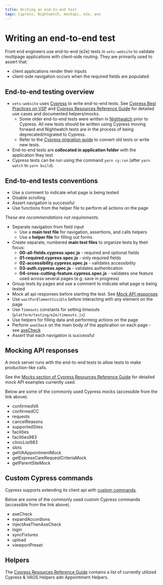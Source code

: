 ```yaml
---
title: Writing an end-to-end test
tags: Cypress, Nightwatch, mockapi, e2e, axe
---
```


# Writing an end-to-end test

Front end engineers use end-to-end (e2e) tests in `vets-website` to validate multipage applications with client-side routing. They are primarily used to assert that:

- client applications render their inputs
- client-side navigation occurs when the required fields are populated

## End-to-end testing overview

- `vets-website` uses [Cypress](https://www.cypress.io/) to write end-to-end tests. See [Cypress Best Practices on VSP](https://github.com/department-of-veterans-affairs/va.gov-team/blob/master/platform/testing/end-to-end/cypress-best-practices-on-vsp.md) and [Cypress Resources Reference Guide](https://github.com/department-of-veterans-affairs/va.gov-team/blob/master/platform/testing/end-to-end/vsp-cypress-resources.md) for detailed use cases and documented helpers/mocks.
  - Some older end-to-end tests were written in [Nightwatch](https://nightwatchjs.org) prior to Cypress. All new tests should be written using Cypress moving forward and Nightwatch tests are in the process of being deprecated/migrated to Cypress.
  - Refer to the [Cypress migration guide](https://github.com/department-of-veterans-affairs/va.gov-team/blob/master/platform/testing/end-to-end/cypress-migration-guide.md) to convert old tests or write new tests.
- End-to-end tests are **collocated in application folder** with the application they test
- Cypress tests can be run using the command `yarn cy:run` (after `yarn watch` to `yarn build`).

## End-to-end tests conventions

- Use a comment to indicate what page is being tested
- Disable scrolling
- Assert navigation is successful
- Use functions from the helper file to perform all actions on the page

_These are recommendations not requirements._

- Separate navigation from field input
  - Use a **main test file** for navigation, assertions, and calls helpers
  - Use a **helper file** for filling out forms
- Create separate, numbered **main test files** to organize tests by their focus:
  - **00-all-fields.cypress.spec.js** - required and optional fields
  - **01-required.cypress.spec.js** - only required fields
  - **02-accessibility.cypress.spec.js** - validates accessibility
  - **03-auth.cypress.spec.js** - validates authentication
  - **04-cross-cutting-feature.cypress.spec.js** - validates one feature used across several pages (e.g. save in progress)
- Group tests by pages and use a comment to indicate what page is being tested
- Mock all api responses before starting the test. See [Mock API responses](https://github.com/department-of-veterans-affairs/va.gov-team/tree/master/platform/testing/end-to-end#mocks)
- Use `waitForElementVisible` before interacting with any element on the page
- Use `Timeouts` constants for setting timeouts (`platform/testing/e2e/timeouts.js`)
- Use helpers for filling data and performing actions on the page
- Perform `axeCheck` on the main body of the application on each page - see [axeCheck](https://github.com/department-of-veterans-affairs/vets-website/blob/master/src/platform/testing/e2e/cypress/support/commands/axeCheck.js)
- Assert that each navigation is successful

## Mocking API responses

A mock server runs with the end-to-end tests to allow tests to make production-like calls.

See the [Mocks section of Cypress Resources Reference Guide](https://github.com/department-of-veterans-affairs/va.gov-team/blob/master/platform/testing/end-to-end/vsp-cypress-resources.md#mocks) for detailed mock API examples currently used.

Below are some of the commonly used Cypress mocks (accessible from the link above).

- confirmedVA
- confirmedCC
- requests
- cancelReasons
- supportedSites
- facilities
- facilities983
- clinicList983
- slots
- getVAAppointmentMock
- getExpressCareRequestCriteriaMock
- getParentSiteMock

## Custom Cypress commands

Cypress supports extending its client api with [custom commands](https://github.com/department-of-veterans-affairs/vets-website/blob/master/src/platform/testing/e2e/cypress/support/commands).

Below are some of the commonly used custom Cypress commands (accessible from the link above).

- axeCheck
- expandAccordions
- injectAxeThenAxeCheck
- login
- syncFixtures
- upload
- viewportPreset

## Helpers

The [Cypress Resources Reference Guide](https://github.com/department-of-veterans-affairs/va.gov-team/tree/master/platform/testing/end-to-end) contains a list of currently utilized Cypress & VAOS Helpers adn Appointment Helpers.
